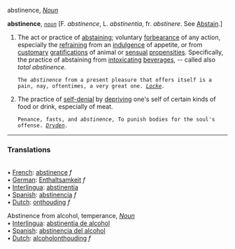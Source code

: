 abstinence, <i>[[Noun]]</i> 

'''abstinence''', ''<code>[[noun (part of speech)|noun]]</code>'' [F. ''abstinence'', L. ''abstinentia'', fr. ''abstinere''. See [[Abstain]].]

<ol>
<li>The act or practice of [[abstaining]]; voluntary [[forbearance]] of any action, especially the [[refraining]] from an [[indulgence]] of appetite, or from [[customary]] [[gratifications]] of animal or [[sensual]] [[propensities]]. Specifically, the practice of abstaining from [[intoxicating]] [[beverages]], -- called also ''total abstinence''.

<code>The ''abstinence'' from a present pleasure that offers itself is a pain, nay, oftentimes, a very great one. ''[[Locke (source)|Locke]].''</code>

<li> The practice of [[self-denial]] by [[depriving]] one's self of certain kinds of food or drink, especially of meat.

<code>Penance, fasts, and ''abstinence'', To punish bodies for the soul's offense. ''[[Dryden (source)|Dryden]].''</code>
</ol>



<HR> <P> <H3>Translations</H3>
<BR>• [[French]]: [[abstinence]] ''f''
<BR>• [[German]]: [[Enthaltsamkeit]] ''f''
<BR>• [[Interlingua]]: [[abstinentia]]
<BR>• [[Spanish]]: [[abstinencia]] ''f''
<BR>• [[Dutch]]: [[onthouding]] ''f''

Abstinence from alcohol, temperance, <i>[[Noun]]</i> 
<BR>• [[Interlingua]]: [[abstinentia de alcohol]]
<BR>• [[Spanish]]: [[abstinencia del alcohol]]
<BR>• [[Dutch]]: [[alcoholonthouding]] ''f''